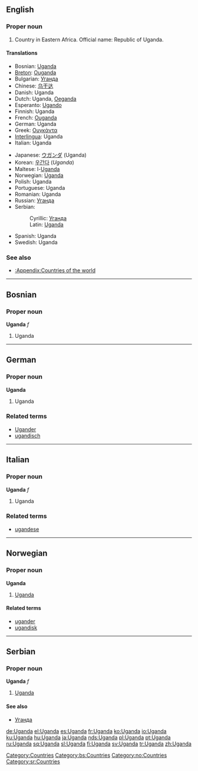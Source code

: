 ==English==
{{wikipedia}}

===Proper noun===
{{en-proper noun}}

# Country in Eastern Africa. Official name: Republic of Uganda.

====Translations====
{{top}}
*Bosnian: [[Uganda#Bosnian|Uganda]] {{f}}
*[[Breton]]: [[Ouganda]]
*Bulgarian: [[Уганда]]
*Chinese: [[乌干达]]
*Danish: Uganda
*Dutch: Uganda, [[Oeganda]]
*Esperanto: [[Ugando]]
*Finnish: Uganda
*French: [[Ouganda]]
*German: Uganda
*Greek: [[Ουγκάντα]] {{f}}
*[[Interlingua]]: Uganda
*Italian: Uganda
{{mid}}
*Japanese: [[ウガンダ]] (Uganda)
*Korean: [[우간다]] (''Uganda'')
*Maltese: l-[[Uganda]]
*Norwegian: [[#Norwegian|Uganda]]
*Polish: Uganda
*Portuguese: Uganda
*Romanian: Uganda {{f}}
*Russian: [[Уганда]]
*Serbian:
*:Cyrillic: [[Уганда#Serbian|Уганда]] {{f}}
*:Latin: [[Uganda#Serbian|Uganda]] {{f}}
*Spanish: Uganda
*Swedish: Uganda
{{bottom}}

===See also===
*[[:Appendix:Countries of the world]]

[[Category:Countries]]

----

==Bosnian==

===Proper noun===
'''Uganda''' ''f''

# Uganda

[[Category:bs:Countries]]

----

==German==

===Proper noun===
'''Uganda'''

# Uganda

===Related terms===
*[[Ugander]]
*[[ugandisch]]

----

==Italian==

===Proper noun===
'''Uganda''' ''f''

# Uganda

===Related terms===
*[[ugandese]]

----

==Norwegian==

===Proper noun===
'''Uganda'''

# [[#English|Uganda]]

====Related terms====
*[[ugander]]
*[[ugandisk]]

[[Category:no:Countries]]

----

==Serbian==

===Proper noun===
'''Uganda''' ''f''

# [[Uganda]]

====See also====
*[[Уганда]]

[[Category:sr:Countries]]

[[de:Uganda]]
[[el:Uganda]]
[[es:Uganda]]
[[fr:Uganda]]
[[ko:Uganda]]
[[io:Uganda]]
[[ku:Uganda]]
[[hu:Uganda]]
[[ja:Uganda]]
[[nds:Uganda]]
[[pl:Uganda]]
[[pt:Uganda]]
[[ru:Uganda]]
[[sq:Uganda]]
[[sl:Uganda]]
[[fi:Uganda]]
[[sv:Uganda]]
[[tr:Uganda]]
[[zh:Uganda]]